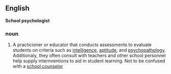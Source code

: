 {{wikipedia}}
==English==
'''School psychologist'''
===noun===
#A practicioner or educator that conducts assessments to evaluate students on criteria such as [[intelligence]], [[aptitude]], and [[psychopathology]]. Additionaly, they often consult with teachers and other school personnel help supply internventions to aid in student learning. Not to be confused with a [[school counselor]]